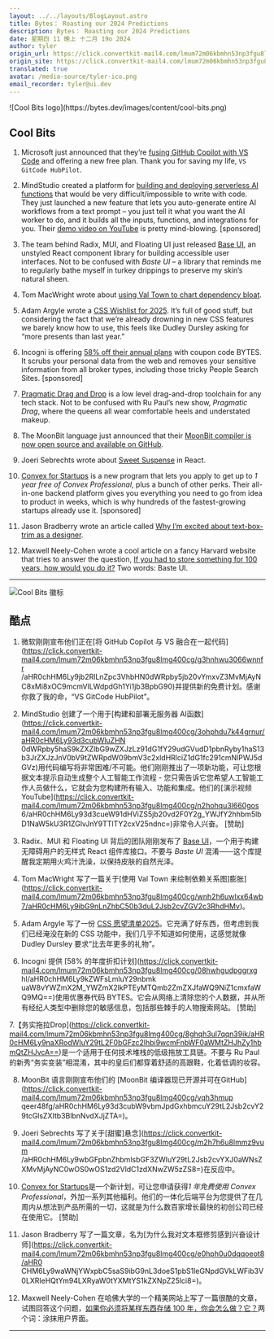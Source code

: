 ```yaml
---
layout: ../../layouts/BlogLayout.astro
title: Bytes： Roasting our 2024 Predictions
description: Bytes： Roasting our 2024 Predictions
date: 星期四 11 晚上 十二月 19o 2024
author: tyler
origin_url: https://click.convertkit-mail4.com/lmum72m06kbmhn53np3fgu8lmg400cg/l2heh6u3d667nqa6/aHR0cHM6Ly9ieXRlcy5kZXYvYXJjaGl2ZXMvMzUy
origin_site: https://click.convertkit-mail4.com/lmum72m06kbmhn53np3fgu8lmg400cg/l2heh6u3d667nqa6/aHR0cHM6Ly9ieXRlcy5kZXYvYXJjaGl2ZXMvMzUy
translated: true
avatar: /media-source/tyler-ico.png
email_recorder: tyler@ui.dev
---
```



<Reference client:only="react" title="Bytes： Roasting our 2024 Predictions" url="https://click.convertkit-mail4.com/lmum72m06kbmhn53np3fgu8lmg400cg/l2heh6u3d667nqa6/aHR0cHM6Ly9ieXRlcy5kZXYvYXJjaGl2ZXMvMzUy" />

<Detail client:only="react">
	![Cool Bits logo](https://bytes.dev/images/content/cool-bits.png)

## Cool Bits

1.  Microsoft just announced that they’re [fusing GitHub Copilot with VS Code](https://click.convertkit-mail4.com/lmum72m06kbmhn53np3fgu8lmg400cg/g3hnhwu3066wnnfr/aHR0cHM6Ly9jb2RlLnZpc3VhbHN0dWRpby5jb20vYmxvZ3MvMjAyNC8xMi8xOC9mcmVlLWdpdGh1Yi1jb3BpbG90) and offering a new free plan. Thank you for saving my life, `VS GitCode HubPilot`.
    
2.  MindStudio created a platform for [building and deploying serverless AI functions](https://click.convertkit-mail4.com/lmum72m06kbmhn53np3fgu8lmg400cg/3ohphdu7k44grnur/aHR0cHM6Ly93d3cubWluZHN0dWRpby5haS9kZXZlbG9wZXJzLz91dG1fY29udGVudD1pbnRyby1haS13b3JrZXJzJnV0bV9tZWRpdW09bmV3c2xldHRlciZ1dG1fc291cmNlPWJ5dGVz) that would be very difficult/impossible to write with code. They just launched a new feature that lets you auto-generate entire AI workflows from a text prompt – you just tell it what you want the AI worker to do, and it builds all the inputs, functions, and integrations for you. Their [demo video on YouTube](https://click.convertkit-mail4.com/lmum72m06kbmhn53np3fgu8lmg400cg/n2hohqu3l660gos6/aHR0cHM6Ly93d3cueW91dHViZS5jb20vd2F0Y2g_YWJfY2hhbm5lbD1NaW5kU3R1ZGlvJnY9TTlTY2cxV25ndnc=) is pretty mind-blowing. \[sponsored\]
    
3.  The team behind Radix, MUI, and Floating UI just released [Base UI](https://click.convertkit-mail4.com/lmum72m06kbmhn53np3fgu8lmg400cg/48hvh7ur766890ax/aHR0cHM6Ly9iYXNlLXVpLmNvbS8=), an unstyled React component library for building accessible user interfaces. Not to be confused with _Baste UI_ – a library that reminds me to regularly bathe myself in turkey drippings to preserve my skin’s natural sheen.
    
4.  Tom MacWright wrote about [using Val Town to chart dependency bloat](https://click.convertkit-mail4.com/lmum72m06kbmhn53np3fgu8lmg400cg/wnh2h6uwlxx64wb7/aHR0cHM6Ly9ibG9nLnZhbC50b3duL2Jsb2cvZGV2c3RhdHMv).
    
5.  Adam Argyle wrote a [CSS Wishlist for 2025](https://click.convertkit-mail4.com/lmum72m06kbmhn53np3fgu8lmg400cg/reh8h9u0owwz7mf2/aHR0cHM6Ly9uZXJkeS5kZXYvY3NzLXdpc2hsaXN0LTIwMjU=). It’s full of good stuff, but considering the fact that we’re already drowning in new CSS features we barely know how to use, this feels like Dudley Dursley asking for “more presents than last year.”
    
6.  Incogni is offering [58% off their annual plans](https://click.convertkit-mail4.com/lmum72m06kbmhn53np3fgu8lmg400cg/08hwhgudpggrxghl/aHR0cHM6Ly9kZWFsLmluY29nbmkuaW8vYWZmX2M_YWZmX2lkPTEyMTQmb2ZmZXJfaWQ9NiZ1cmxfaWQ9MQ==) with coupon code BYTES. It scrubs your personal data from the web and removes your sensitive information from all broker types, including those tricky People Search Sites. \[sponsored\]
    
7.  [Pragmatic Drag and Drop](https://click.convertkit-mail4.com/lmum72m06kbmhn53np3fgu8lmg400cg/8ghqh3ul7qqn39ik/aHR0cHM6Ly9naXRodWIuY29tL2F0bGFzc2lhbi9wcmFnbWF0aWMtZHJhZy1hbmQtZHJvcA==) is a low level drag-and-drop toolchain for any tech stack. Not to be confused with Ru Paul’s new show, _Pragmatic Drag_, where the queens all wear comfortable heels and understated makeup.
    
8.  The MoonBit language just announced that their [MoonBit compiler is now open source and available on GitHub](https://click.convertkit-mail4.com/lmum72m06kbmhn53np3fgu8lmg400cg/vqh3hmupqeer48fg/aHR0cHM6Ly93d3cubW9vbmJpdGxhbmcuY29tL2Jsb2cvY29tcGlsZXItb3BlbnNvdXJjZTA=).
    
9.  Joeri Sebrechts wrote about [Sweet Suspense](https://click.convertkit-mail4.com/lmum72m06kbmhn53np3fgu8lmg400cg/m2h7h6u8lmmz9vum/aHR0cHM6Ly9wbGFpbnZhbmlsbGF3ZWIuY29tL2Jsb2cvYXJ0aWNsZXMvMjAyNC0wOS0wOS1zd2VldC1zdXNwZW5zZS8=) in React.
    
10.  [Convex for Startups](https://click.convertkit-mail4.com/lmum72m06kbmhn53np3fgu8lmg400cg/dphehmu0288nk6fm/aHR0cHM6Ly93d3cuY29udmV4LmRldi9zdGFydHVwcw==) is a new program that lets you apply to get up to _1 year free of Convex Professional_, plus a bunch of other perks. Their all-in-one backend platform gives you everything you need to go from idea to product in weeks, which is why hundreds of the fastest-growing startups already use it. \[sponsored\]
    
11.  Jason Bradberry wrote an article called [Why I’m excited about text-box-trim as a designer](https://click.convertkit-mail4.com/lmum72m06kbmhn53np3fgu8lmg400cg/e0hph0u0dqqoeot8/aHR0cHM6Ly9waWNjYWxpbC5saS9ibG9nL3doeS1pbS1leGNpdGVkLWFib3V0LXRleHQtYm94LXRyaW0tYXMtYS1kZXNpZ25lci8=).
    
12.  Maxwell Neely-Cohen wrote a cool article on a fancy Harvard website that tries to answer the question, [If you had to store something for 100 years, how would you do it?](https://click.convertkit-mail4.com/lmum72m06kbmhn53np3fgu8lmg400cg/7qh7h2uoxww587iz/aHR0cHM6Ly9saWwubGF3LmhhcnZhcmQuZWR1L2NlbnR1cnktc2NhbGUtc3RvcmFnZS8=) Two words: Baste UI.
    

* * *


</Detail>

![Cool Bits 徽标](https://bytes.dev/images/content/cool-bits.png)

## 酷点

1. 微软刚刚宣布他们正在\[将 GitHub Copilot 与 VS 融合在一起代码]\(https://click.convertkit-mail4.com/lmum72m06kbmhn53np3fgu8lmg400cg/g3hnhwu3066wnnfr /aHR0chHM6Ly9jb2RlLnZpc3VhbHN0dWRpby5jb20vYmxvZ3MvMjAyNC8xMi8xOC9mcmVlLWdpdGh1Yi1jb3BpbG90)并提供新的免费计划。感谢你救了我的命，“VS GitCode HubPilot”。

2. MindStudio 创建了一个用于\[构建和部署无服务器 AI函数]\(https://click.convertkit-mail4.com/lmum72m06kbmhn53np3fgu8lmg400cg/3ohphdu7k44grnur/aHR0cHM6Ly93d3cubWluZHN 0dWRpby5haS9kZXZlbG9wZXJzLz91dG1fY29udGVudD1pbnRyby1haS13b3JrZXJzJnV0bV9tZWRpdW09bmV3c2xldHRlciZ1dG1fc291cmNlPWJ5dGVz)用代码编写将非常困难/不可能。他们刚刚推出了一项新功能，可让您根据文本提示自动生成整个人工智能工作流程 - 您只需告诉它您希望人工智能工作人员做什么，它就会为您构建所有输入、功能和集成。他们的\[演示视频YouTube]\(https://click.convertkit-mail4.com/lmum72m06kbmhn53np3fgu8lmg400cg/n2hohqu3l660gos 6/aHR0chHM6Ly93d3cueW91dHViZS5jb20vd2F0Y2g\_YWJfY2hhbm5lbD1NaW5kU3R1ZGlvJnY9TTlTY2cxV25ndnc=)非常令人兴奋。 \[赞助]

3. Radix、MUI 和 Floating UI 背后的团队刚刚发布了 [Base UI](https://click.convertkit-mail4.com/lmum72m06kbmhn53np3fgu8lmg400cg/48hvh7ur766890ax/aHR0cHM6Ly9iYXNlLXVpLmNvbS8=)，一个用于构建无障碍用户的无样式 React 组件库接口。不要与 *Baste UI* 混淆——这个库提醒我定期用火鸡汁洗澡，以保持皮肤的自然光泽。

4. Tom MacWright 写了一篇关于\[使用 Val Town 来绘制依赖关系图]膨胀]\(https://click.convertkit-mail4.com/lmum72m06kbmhn53np3fgu8lmg400cg/wnh2h6uwlxx64wb7/aHR0cHM6Ly9ibG9nLnZhbC50b3duL2Jsb2cvZGV2c3RhdHMv)。

5. Adam Argyle 写了一份 [CSS 愿望清单2025](https://click.convertkit-mail4.com/lmum72m06kbmhn53np3fgu8lmg400cg/reh8h9u0owwz7mf2/aHR0cHM6Ly9uZXJkeS5kZXYvY3NzLXdpc2hsaXN0LTIwMjU=)。它充满了好东西，但考虑到我们已经淹没在新的 CSS 功能中，我们几乎不知道如何使用，这感觉就像 Dudley Dursley 要求“比去年更多的礼物”。

6. Incogni 提供 \[58% 的年度折扣计划]\(https://click.convertkit-mail4.com/lmum72m06kbmhn53np3fgu8lmg400cg/08hwhgudpggrxg hl/aHR0chHM6Ly9kZWFsLmluY29nbmk​​uaW8vYWZmX2M\_YWZmX2lkPTEyMTQmb2ZmZXJfaWQ9NiZ1cmxfaWQ9MQ==)使用优惠券代码 BYTES。它会从网络上清除您的个人数据，并从所有经纪人类型中删除您的敏感信息，包括那些棘手的人物搜索网站。 \[赞助]

7.【务实拖拉Drop]\(https://click.convertkit-mail4.com/lmum72m06kbmhn53np3fgu8lmg400cg/8ghqh3ul7qqn39ik/aHR0cHM6Ly9naXRodWIuY29tL2F0bGFzc2lhbi9wcmFnbWF0aWMtZHJhZy1hbmQtZHJvcA==)是一个适用于任何技术堆栈的低级拖放工具链。不要与 Ru Paul 的新秀“务实变装”相混淆，其中的皇后们都穿着舒适的高跟鞋，化着低调的妆容。

8. MoonBit 语言刚刚宣布他们的 \[MoonBit 编译器现已开源并可在GitHub]\(https://click.convertkit-mail4.com/lmum72m06kbmhn53np3fgu8lmg400cg/vqh3hmup qeer48fg/aHR0chHM6Ly93d3cubW9vbmJpdGxhbmcuY29tL2Jsb2cvY29tcGlsZXItb3BlbnNvdXJjZTA=)。

9. Joeri Sebrechts 写了关于\[甜蜜]悬念]\(https://click.convertkit-mail4.com/lmum72m06kbmhn53np3fgu8lmg400cg/m2h7h6u8lmmz9vum /aHR0chHM6Ly9wbGFpbnZhbmlsbGF3ZWIuY29tL2Jsb2cvYXJ0aWNsZXMvMjAyNC0wOS0wOS1zd2VldC1zdXNwZW5zZS8=)在反应中。

10. [Convex for Startups](https://click.convertkit-mail4.com/lmum72m06kbmhn53np3fgu8lmg400cg/dphehmu0288nk6fm/aHR0cHM6Ly93d3cuY29udmV4LmRldi9zdGFydHVwcw==)是一个新计划，可让您申请获得*1 年免费使用 Convex Professional*，外加一系列其他福利。他们的一体化后端平台为您提供了在几周内从想法到产品所需的一切，这就是为什么数百家增长最快的初创公司已经在使用它。 \[赞助]

11. Jason Bradberry 写了一篇文章，名为\[为什么我对文本框修剪感到兴奋设计师]\(https://click.convertkit-mail4.com/lmum72m06kbmhn53np3fgu8lmg400cg/e0hph0u0dqqoeot8/aHR0 CHM6Ly9waWNjYWxpbC5saS9ibG9nL3doeS1pbS1leGNpdGVkLWFib3V0LXRleHQtYm94LXRyaW0tYXMtYS1kZXNpZ25lci8=)。

12. Maxwell Neely-Cohen 在哈佛大学的一个精美网站上写了一篇很酷的文章，试图回答这个问题，[如果你必须将某样东西存储 100 年，你会怎么做？它？](https://click.convertkit-mail4.com/lmum72m06kbmhn53np3fgu8lmg400cg/7qh7h2uoxww587iz/aHR0cHM6Ly9saWwubGF3LmhhcnZhcmQuZWR1L2NlbnR1cnktc2NhbGUtc3RvcmFnZS8=)两个词：涂抹用户界面。

***


